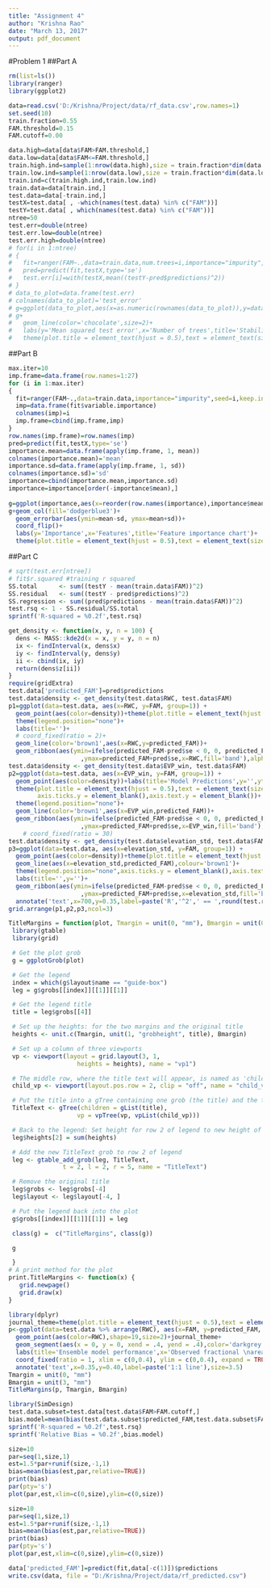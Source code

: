 ```yaml
---
title: "Assignment 4"
author: "Krishna Rao"
date: "March 13, 2017"
output: pdf_document
---
```


#Problem 1
##Part A
```r
rm(list=ls())
library(ranger)
library(ggplot2)
```



```r
data=read.csv('D:/Krishna/Project/data/rf_data.csv',row.names=1)
set.seed(10)
train.fraction=0.55
FAM.threshold=0.15
FAM.cutoff=0.00
```
```r
data.high=data[data$FAM>FAM.threshold,]
data.low=data[data$FAM<=FAM.threshold,]
train.high.ind=sample(1:nrow(data.high),size = train.fraction*dim(data.high)[1])
train.low.ind=sample(1:nrow(data.low),size = train.fraction*dim(data.low)[1])
train.ind=c(train.high.ind,train.low.ind)
train.data=data[train.ind,]
test.data=data[-train.ind,]
testX=test.data[ , -which(names(test.data) %in% c("FAM"))]
testY=test.data[ , which(names(test.data) %in% c("FAM"))]
ntree=50
test.err=double(ntree)
test.err.low=double(ntree)
test.err.high=double(ntree)
# for(i in 1:ntree)
# {
#   fit=ranger(FAM~.,data=train.data,num.trees=i,importance="impurity",seed=11,keep.inbag=TRUE)
#   pred=predict(fit,testX,type='se')
#   test.err[i]=with(testX,mean((testY-pred$predictions)^2))
# }
# data_to_plot=data.frame(test.err)
# colnames(data_to_plot)='test_error'
# g=ggplot(data_to_plot,aes(x=as.numeric(rownames(data_to_plot)),y=data_to_plot))
# g+
#   geom_line(color='chocolate',size=2)+
#   labs(y='Mean squared test error',x='Number of trees',title='Stabilization of test error')+
#   theme(plot.title = element_text(hjust = 0.5),text = element_text(size=15))

```

##Part B
```r
max.iter=10
imp.frame=data.frame(row.names=1:27)
for (i in 1:max.iter)
{
  fit=ranger(FAM~.,data=train.data,importance="impurity",seed=i,keep.inbag=TRUE)
  imp=data.frame(fit$variable.importance)
  colnames(imp)=i
  imp.frame=cbind(imp.frame,imp)
}
row.names(imp.frame)=row.names(imp)
pred=predict(fit,testX,type='se')
importance.mean=data.frame(apply(imp.frame, 1, mean))
colnames(importance.mean)='mean'
importance.sd=data.frame(apply(imp.frame, 1, sd))
colnames(importance.sd)='sd'
importance=cbind(importance.mean,importance.sd)
importance=importance[order(-importance$mean),]
  
g=ggplot(importance,aes(x=reorder(row.names(importance),importance$mean),y=mean))
g+geom_col(fill='dodgerblue3')+
  geom_errorbar(aes(ymin=mean-sd, ymax=mean+sd))+
  coord_flip()+
  labs(y='Importance',x='Features',title='Feature importance chart')+
  theme(plot.title = element_text(hjust = 0.5),text = element_text(size=15))
```

##Part C
```r
# sqrt(test.err[ntree])
# fit$r.squared #training r squared
SS.total      <- sum((testY - mean(train.data$FAM))^2)
SS.residual   <- sum((testY - pred$predictions)^2)
SS.regression <- sum((pred$predictions - mean(train.data$FAM))^2)
test.rsq <- 1 - SS.residual/SS.total
sprintf('R-squared = %0.2f',test.rsq)

```



```r
get_density <- function(x, y, n = 100) {
  dens <- MASS::kde2d(x = x, y = y, n = n)
  ix <- findInterval(x, dens$x)
  iy <- findInterval(y, dens$y)
  ii <- cbind(ix, iy)
  return(dens$z[ii])
}
require(gridExtra)
test.data['predicted_FAM']=pred$predictions
test.data$density <- get_density(test.data$RWC, test.data$FAM)
p1=ggplot(data=test.data, aes(x=RWC, y=FAM, group=1)) +
  geom_point(aes(color=density))+theme(plot.title = element_text(hjust = 0.5),text = element_text(size=15))+
  theme(legend.position="none")+
  labs(title='')+
  # coord_fixed(ratio = 2)+
  geom_line(color='brown1',aes(x=RWC,y=predicted_FAM))+
  geom_ribbon(aes(ymin=ifelse(predicted_FAM-pred$se < 0, 0, predicted_FAM-pred$se)
                    ,ymax=predicted_FAM+pred$se,x=RWC,fill='band'),alpha=0.3)
test.data$density <- get_density(test.data$EVP_win, test.data$FAM)
p2=ggplot(data=test.data, aes(x=EVP_win, y=FAM, group=1)) +
  geom_point(aes(color=density))+labs(title='Model Predictions',y='',yticks='')+
  theme(plot.title = element_text(hjust = 0.5),text = element_text(size=15), 
        axis.ticks.y = element_blank(),axis.text.y = element_blank())+
  theme(legend.position="none")+
  geom_line(color='brown1',aes(x=EVP_win,predicted_FAM))+
  geom_ribbon(aes(ymin=ifelse(predicted_FAM-pred$se < 0, 0, predicted_FAM-pred$se)
                    ,ymax=predicted_FAM+pred$se,x=EVP_win,fill='band'),alpha=0.3)
    # coord_fixed(ratio = 30)
test.data$density <- get_density(test.data$elevation_std, test.data$FAM)
p3=ggplot(data=test.data, aes(x=elevation_std, y=FAM, group=1)) +
  geom_point(aes(color=density))+theme(plot.title = element_text(hjust = 0.5),text = element_text(size=15))+
  geom_line(aes(x=elevation_std,predicted_FAM),colour='brown1')+
  theme(legend.position="none",axis.ticks.y = element_blank(),axis.text.y = element_blank())+
  labs(title='',y='')+
  geom_ribbon(aes(ymin=ifelse(predicted_FAM-pred$se < 0, 0, predicted_FAM-pred$se)
                    ,ymax=predicted_FAM+pred$se,x=elevation_std,fill='band'),alpha=0.3)+
  annotate('text',x=700,y=0.35,label=paste('R','^2',' == ',round(test.rsq,2)),size=6,parse=TRUE)
grid.arrange(p1,p2,p3,ncol=3)
```

```r
TitleMargins = function(plot, Tmargin = unit(0, "mm"), Bmargin = unit(0, "mm")) { 
 library(gtable)
 library(grid)

 # Get the plot grob
 g = ggplotGrob(plot)

 # Get the legend
 index = which(g$layout$name == "guide-box")
 leg = g$grobs[[index]][[1]][[1]]

 # Get the legend title 
 title = leg$grobs[[4]]

 # Set up the heights: for the two margins and the original title
 heights <- unit.c(Tmargin, unit(1, "grobheight", title), Bmargin)

 # Set up a column of three viewports
 vp <- viewport(layout = grid.layout(3, 1,
                   heights = heights), name = "vp1")

 # The middle row, where the title text will appear, is named as 'child_vp'.
 child_vp <- viewport(layout.pos.row = 2, clip = "off", name = "child_vp")

 # Put the title into a gTree containing one grob (the title) and the three viewports
 TitleText <- gTree(children = gList(title),
                   vp = vpTree(vp, vpList(child_vp)))

 # Back to the legend: Set height for row 2 of legend to new height of TitleText
 leg$heights[2] = sum(heights)

 # Add the new TitleText grob to row 2 of legend
 leg <- gtable_add_grob(leg, TitleText, 
               t = 2, l = 2, r = 5, name = "TitleText")

 # Remove the original title
 leg$grobs <- leg$grobs[-4]
 leg$layout <- leg$layout[-4, ]

 # Put the legend back into the plot
 g$grobs[[index]][[1]][[1]] = leg

 class(g) =  c("TitleMargins", class(g))

 g

 }
# A print method for the plot
print.TitleMargins <- function(x) {
   grid.newpage()
   grid.draw(x)
}

```

```r
library(dplyr)
journal_theme=theme(plot.title = element_text(hjust = 0.5),text = element_text(size=13))
p<-ggplot(data=test.data %>% arrange(RWC), aes(x=FAM, y=predicted_FAM, group=1)) +
  geom_point(aes(color=RWC),shape=19,size=2)+journal_theme+
  geom_segment(aes(x = 0, y = 0, xend = .4, yend = .4),color='darkgrey',size=0.8)+
  labs(title='Ensemble model performance',x='Observed fractional \narea of mortlality',y='Predicted fractional \narea of mortality',color='Relative\nwater content')+
  coord_fixed(ratio = 1, xlim = c(0,0.4), ylim = c(0,0.4), expand = TRUE)+
  annotate('text',x=0.35,y=0.40,label=paste('1:1 line'),size=3.5)
Tmargin = unit(0, "mm")
Bmargin = unit(3, "mm")
TitleMargins(p, Tmargin, Bmargin)
```

```r
library(SimDesign)
test.data.subset=test.data[test.data$FAM>FAM.cutoff,]
bias.model=mean(bias(test.data.subset$predicted_FAM,test.data.subset$FAM,relative=TRUE))
sprintf('R-squared = %0.2f',test.rsq)
sprintf('Relative Bias = %0.2f',bias.model)

```
```r
size=10
par=seq(1,size,1)
est=1.5*par+runif(size,-1,1)
bias=mean(bias(est,par,relative=TRUE))
print(bias)
par(pty='s')
plot(par,est,xlim=c(0,size),ylim=c(0,size))

```

```r
size=10
par=seq(1,size,1)
est=1.5*par+runif(size,-1,1)
bias=mean(bias(est,par,relative=TRUE))
print(bias)
par(pty='s')
plot(par,est,xlim=c(0,size),ylim=c(0,size))

```
```r
data['predicted_FAM']=predict(fit,data[-c(1)])$predictions
write.csv(data, file = "D:/Krishna/Project/data/rf_predicted.csv")
```





